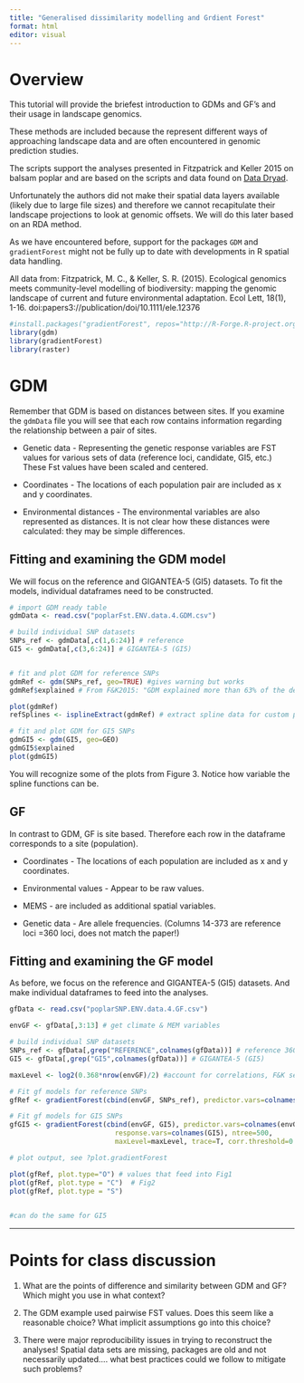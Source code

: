 ```yaml
---
title: "Generalised dissimilarity modelling and Grdient Forest"
format: html
editor: visual
---
```


# Overview

This tutorial will provide the briefest introduction to GDMs and GF's and their usage in landscape genomics.

These methods are included because the represent different ways of approaching landscape data and are often encountered in genomic prediction studies.

The scripts support the analyses presented in Fitzpatrick and Keller 2015 on balsam poplar and are based on the scripts and data found on [Data Dryad]().

Unfortunately the authors did not make their spatial data layers available (likely due to large file sizes) and therefore we cannot recapitulate their landscape projections to look at genomic offsets. We will do this later based on an RDA method.

As we have encountered before, support for the packages `GDM` and `gradientForest` might not be fully up to date with developments in R spatial data handling.

All data from: Fitzpatrick, M. C., & Keller, S. R. (2015). Ecological genomics meets community-level modelling of biodiversity: mapping the genomic landscape of current and future environmental adaptation. Ecol Lett, 18(1), 1-16. doi:papers3://publication/doi/10.1111/ele.12376

```r

#install.packages("gradientForest", repos="http://R-Forge.R-project.org")
library(gdm)
library(gradientForest)
library(raster)

```

# GDM

Remember that GDM is based on distances between sites. If you examine the `gdmData` file you will see that each row contains information regarding the relationship between a pair of sites.

-   Genetic data - Representing the genetic response variables are FST values for various sets of data (reference loci, candidate, GI5, etc.) These Fst values have been scaled and centered.

-   Coordinates - The locations of each population pair are included as x and y coordinates.

-   Environmental distances - The environmental variables are also represented as distances. It is not clear how these distances were calculated: they may be simple differences.

## Fitting and examining the GDM model

We will focus on the reference and GIGANTEA-5 (GI5) datasets. To fit the models, individual dataframes need to be constructed.

```r

# import GDM ready table
gdmData <- read.csv("poplarFst.ENV.data.4.GDM.csv")

# build individual SNP datasets
SNPs_ref <- gdmData[,c(1,6:24)] # reference
GI5 <- gdmData[,c(3,6:24)] # GIGANTEA-5 (GI5)


# fit and plot GDM for reference SNPs
gdmRef <- gdm(SNPs_ref, geo=TRUE) #gives warning but works
gdmRef$explained # From F&K2015: "GDM explained more than 63% of the deviance in turnover in genetic composition of reference"

plot(gdmRef)
refSplines <- isplineExtract(gdmRef) # extract spline data for custom plotting

# fit and plot GDM for GI5 SNPs
gdmGI5 <- gdm(GI5, geo=GEO)
gdmGI5$explained
plot(gdmGI5)

```

You will recognize some of the plots from Figure 3. Notice how variable the spline functions can be.

## GF

In contrast to GDM, GF is site based. Therefore each row in the dataframe corresponds to a site (population).

-   Coordinates - The locations of each population are included as x and y coordinates.

-   Environmental values - Appear to be raw values.

-   MEMS - are included as additional spatial variables.

-   Genetic data - Are allele frequencies. (Columns 14-373 are reference loci =360 loci, does not match the paper!)

## Fitting and examining the GF model

As before, we focus on the reference and GIGANTEA-5 (GI5) datasets. And make individual dataframes to feed into the analyses.

```r
gfData <- read.csv("poplarSNP.ENV.data.4.GF.csv")

envGF <- gfData[,3:13] # get climate & MEM variables

# build individual SNP datasets
SNPs_ref <- gfData[,grep("REFERENCE",colnames(gfData))] # reference 360 loci
GI5 <- gfData[,grep("GI5",colnames(gfData))] # GIGANTEA-5 (GI5)

maxLevel <- log2(0.368*nrow(envGF)/2) #account for correlations, F&K set this flag but do not explain beyond saying "see ?gradientForest"

# Fit gf models for reference SNPs 
gfRef <- gradientForest(cbind(envGF, SNPs_ref), predictor.vars=colnames(envGF), response.vars=colnames(SNPs_ref), ntree=500, maxLevel=maxLevel, trace=T, corr.threshold=0.50)

# Fit gf models for GI5 SNPs
gfGI5 <- gradientForest(cbind(envGF, GI5), predictor.vars=colnames(envGF),
                          response.vars=colnames(GI5), ntree=500, 
                          maxLevel=maxLevel, trace=T, corr.threshold=0.50)

# plot output, see ?plot.gradientForest

plot(gfRef, plot.type="O") # values that feed into Fig1
plot(gfRef, plot.type = "C")  # Fig2 
plot(gfRef, plot.type = "S")

     
#can do the same for GI5

```

------------------------------------------------------------------------

# Points for class discussion

1.  What are the points of difference and similarity between GDM and GF? Which might you use in what context?

2.  The GDM example used pairwise FST values. Does this seem like a reasonable choice? What implicit assumptions go into this choice?

3.  There were major reproducibility issues in trying to reconstruct the analyses! Spatial data sets are missing, packages are old and not necessarily updated.... what best practices could we follow to mitigate such problems?
